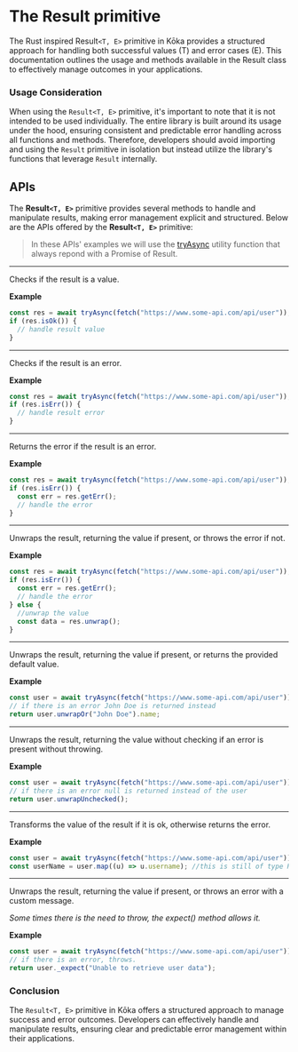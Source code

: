 
# The Result primitive

The Rust inspired Result`<T, E>` primitive in Kōka provides a structured approach for handling both successful values (T) and error cases (E).
This documentation outlines the usage and methods available in the Result class to effectively manage outcomes in your applications.

### Usage Consideration

When using the `Result<T, E>` primitive, it's important to note that it is not intended to be used individually. The entire library is built around its usage under the hood, ensuring consistent and predictable error handling across all functions and methods. Therefore, developers should avoid importing and using the `Result` primitive in isolation but instead utilize the library's functions that leverage `Result` internally.

## APIs

The **Result`<T, E>`** primitive provides several methods to handle and manipulate results, making error management explicit and structured. Below are the APIs offered by the **Result`<T, E>`** primitive:

> In these APIs' examples we will use the [tryAsync](/functions/tryAsync) utility function that always repond with a Promise of Result.

---

<ApiTitle main="isOk()" other=": this is Result<T, never>" />

Checks if the result is a value.

**Example**

```ts
const res = await tryAsync(fetch("https://www.some-api.com/api/user"));
if (res.isOk()) {
  // handle result value
}
```

---

<ApiTitle main="isErr()" other=": this is Result<never, E>" />

Checks if the result is an error.

**Example**

```ts
const res = await tryAsync(fetch("https://www.some-api.com/api/user"));
if (res.isErr()) {
  // handle result error
}
```

---

<ApiTitle
  main="getErr()"
  other=": this extends Result<never, E> ? E : E | null"
/>

Returns the error if the result is an error.

**Example**

```ts
const res = await tryAsync(fetch("https://www.some-api.com/api/user"));
if (res.isErr()) {
  const err = res.getErr();
  // handle the error
}
```

---

<ApiTitle main="unwrap()" other=": T" />

Unwraps the result, returning the value if present, or throws the error if not.

**Example**

```ts
const res = await tryAsync(fetch("https://www.some-api.com/api/user"));
if (res.isErr()) {
  const err = res.getErr();
  // handle the error
} else {
  //unwrap the value
  const data = res.unwrap();
}
```

---

<ApiTitle main="unwrapOr(defaultValue: T)" other=": T" />

Unwraps the result, returning the value if present, or returns the provided default value.

**Example**

```ts
const user = await tryAsync(fetch("https://www.some-api.com/api/user"));
// if there is an error John Doe is returned instead
return user.unwrapOr("John Doe").name;
```

---

<ApiTitle main="unwrapUnchecked()" other=": T" />

Unwraps the result, returning the value without checking if an error is present without throwing.

**Example**

```ts
const user = await tryAsync(fetch("https://www.some-api.com/api/user"));
// if there is an error null is returned instead of the user
return user.unwrapUnchecked();
```

---

<ApiTitle main="map<U>(callback: (value: T) => U)" other=": Result<U, E>" />

Transforms the value of the result if it is ok, otherwise returns the error.

**Example**

```ts
const user = await tryAsync(fetch("https://www.some-api.com/api/user"));
const userName = user.map((u) => u.username); //this is still of type Result<T, E>
```

---

<ApiTitle main="_expect(msg: string)" other=": T" />

Unwraps the result, returning the value if present, or throws an error with a custom message.

_Some times there is the need to throw, the expect() method allows it._

**Example**

```ts
const user = await tryAsync(fetch("https://www.some-api.com/api/user"));
// if there is an error, throws.
return user._expect("Unable to retrieve user data");
```

### Conclusion

The `Result<T, E>` primitive in Kōka offers a structured approach to manage success and error outcomes. Developers can effectively handle and manipulate results, ensuring clear and predictable error management within their applications.
